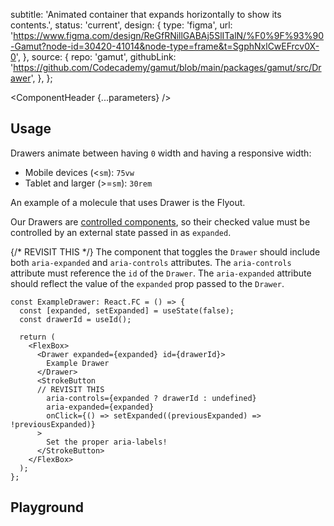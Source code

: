 


  subtitle:
    'Animated container that expands horizontally to show its contents.',
  status: 'current',
  design: {
    type: 'figma',
    url: 'https://www.figma.com/design/ReGfRNillGABAj5SlITalN/%F0%9F%93%90-Gamut?node-id=30420-41014&node-type=frame&t=SgphNxlCwEFrcv0X-0',
  },
  source: {
    repo: 'gamut',
    githubLink:
      'https://github.com/Codecademy/gamut/blob/main/packages/gamut/src/Drawer',
  },
};

<Meta of={DrawerStories} />

<ComponentHeader {...parameters} />

## Usage

Drawers animate between having `0` width and having a responsive width:

- Mobile devices (&lt;`sm`): `75vw`
- Tablet and larger (&gt;=`sm`): `30rem`

An example of a molecule that uses Drawer is the <LinkTo id="Molecules/Flyout">Flyout</LinkTo>.

Our Drawers are [controlled components](https://reactjs.org/docs/forms.html#controlled-components), so their checked value must be controlled by an external state passed in as `expanded`.

{/* REVISIT THIS  */}
The component that toggles the `Drawer` should include both `aria-expanded` and `aria-controls` attributes. The `aria-controls` attribute must reference the `id` of the `Drawer`. The `aria-expanded` attribute should reflect the value of the `expanded` prop passed to the `Drawer`.

```tsx
const ExampleDrawer: React.FC = () => {
  const [expanded, setExpanded] = useState(false);
  const drawerId = useId();

  return (
    <FlexBox>
      <Drawer expanded={expanded} id={drawerId}>
        Example Drawer
      </Drawer>
      <StrokeButton
      // REVISIT THIS 
        aria-controls={expanded ? drawerId : undefined}
        aria-expanded={expanded}
        onClick={() => setExpanded((previousExpanded) => !previousExpanded)}
      >
        Set the proper aria-labels!
      </StrokeButton>
    </FlexBox>
  );
};
```

## Playground

<Canvas sourceState="shown" of={DrawerStories.Default} />

<Controls />
